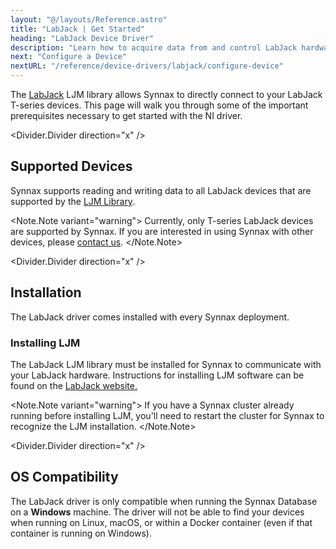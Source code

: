 ```yaml
---
layout: "@/layouts/Reference.astro"
title: "LabJack | Get Started"
heading: "LabJack Device Driver"
description: "Learn how to acquire data from and control LabJack hardware using Synnax."
next: "Configure a Device"
nextURL: "/reference/device-drivers/labjack/configure-device"
---
```



The [LabJack](https://support.labjack.com/docs/?l=en) LJM library allows Synnax to
directly connect to your LabJack T-series devices. This page will walk you through some
of the important prerequisites necessary to get started with the NI driver.

<Divider.Divider direction="x" />

## Supported Devices

Synnax supports reading and writing data to all LabJack devices that are supported by
the [LJM
Library](https://support.labjack.com/docs/ljm-software-installer-downloads-t4-t7-t8-digit).

<Note.Note variant="warning">
  Currently, only T-series LabJack devices are supported by Synnax. If you are
  interested in using Synnax with other devices, please [contact
  us](https://www.synnaxlabs.com/contact).
</Note.Note>

<Divider.Divider direction="x" />

## Installation

The LabJack driver comes installed with every Synnax deployment.

### Installing LJM

The LabJack LJM library must be installed for Synnax to communicate with your LabJack
hardware. Instructions for installing LJM software can be found on the [LabJack
website.](<https://support.labjack.com/docs/ljm-software-installer-downloads-t4-t7-t8-digit#LJMSoftwareInstallerDownloads-T4,T7,T8,Digit-Windows(x86_64)LJMSoftwareInstallerDownloads>)

<Note.Note variant="warning">
  If you have a Synnax cluster already running before installing LJM, you'll need to
  restart the cluster for Synnax to recognize the LJM installation.
</Note.Note>

<Divider.Divider direction="x" />

## OS Compatibility

The LabJack driver is only compatible when running the Synnax Database on a **Windows**
machine. The driver will not be able to find your devices when running on Linux, macOS,
or within a Docker container (even if that container is running on Windows).
